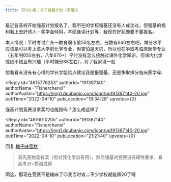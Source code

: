 ```yaml
---
title: 研讨小组｜关于强基计划（求建议
---
```



<Forum groupName="真的需要这份文凭吗？" groupUrl="https://www.douban.com/group/fucking_diploma/" archivedAt="2025-05-16T16:37:45.964Z">
  <Post
    id="264224457"
    title="研讨小组｜关于强基计划（求建议"
    url="https://www.douban.com/group/topic/264224457/?_spm_id=MjMyODg4MDI2"
    pubTime="2022-04-18"
    highlightUserId="191397140"
  >
最近各高校开始强基计划报名了，我所在的学校强基还没有人成功过。但强基的福利看上去好诱人－奖学金倾斜，本硕连读计划等，我现在好犹豫要不要报名。

本人情况：平时考试广东一教育弱市里50名左右，分数有640左右吧，裸分水平应该是可以考上该大学的化学专业，但害怕是天坑，所以也在争取考临床医学专业（五年制650左右，八年670+）平时没有怎么接触过课外化学知识，但课内化学成绩不错且有兴趣（平时裸分88左右），对了我家境一般

想看看有没有有心得的学长学姐给点建议我是报强基，还是争取裸分临床医学😭



<Reply
  id="4615776253"
  authorId="191397140"
  authorName="Fisherchenxi"
  authorAvatar="https://img1.doubanio.com/icon/up191397140-20.jpg"
  pubTime="2022-04-10"
  pubLocation="18:34:28"
  upvotes={0}
>
强基计划竞赛没拿奖的也能报吗？怎么成这样了
</Reply>

<Reply
  id="4616010205"
  authorId="191397140"
  authorName="Fisherchenxi"
  authorAvatar="https://img1.doubanio.com/icon/up191397140-20.jpg"
  pubTime="2022-04-10"
  pubLocation="21:21:40"
  upvotes={0}
>
回复 [橘子味雪糕](https://www.douban.com/people/232888026/)：
> 首先我物竞有奖（但对我化学没有用），然后强基对竞赛没有硬性要求，看高考分+校测成绩

啊这，那现在竞赛不是输麻了😥我当时省二不少学校就能降20了呀
</Reply>
  </Post>
</Forum>

